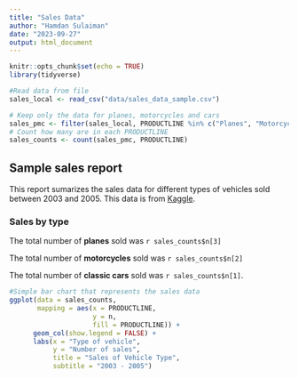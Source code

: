 ```yaml
---
title: "Sales Data"
author: "Hamdan Sulaiman"
date: "2023-09-27"
output: html_document
---
```


```r
knitr::opts_chunk$set(echo = TRUE)
library(tidyverse)
```

```r
#Read data from file
sales_local <- read_csv("data/sales_data_sample.csv")
```

```r
# Keep only the data for planes, motorcycles and cars
sales_pmc <- filter(sales_local, PRODUCTLINE %in% c("Planes", "Motorcycles", "Classic Cars"))
# Count how many are in each PRODUCTLINE
sales_counts <- count(sales_pmc, PRODUCTLINE)
```


## Sample sales report

This report sumarizes the sales data for different types of vehicles sold between 2003 and 2005. This data is from [Kaggle](https://www.kaggle.com/kyanyoga/sample-sales-data).


### Sales by type

The total number of **planes** sold was `r sales_counts$n[3]`

The total number of **motorcycles** sold was `r sales_counts$n[2]`

The total number of **classic cars** sold was `r sales_counts$n[1]`.

```r
#Simple bar chart that represents the sales data 
ggplot(data = sales_counts, 
       mapping = aes(x = PRODUCTLINE,
                     y = n,
                     fill = PRODUCTLINE)) +
      geom_col(show.legend = FALSE) +
      labs(x = "Type of vehicle",
           y = "Number of sales",
           title = "Sales of Vehicle Type",
           subtitle = "2003 - 2005")
```

